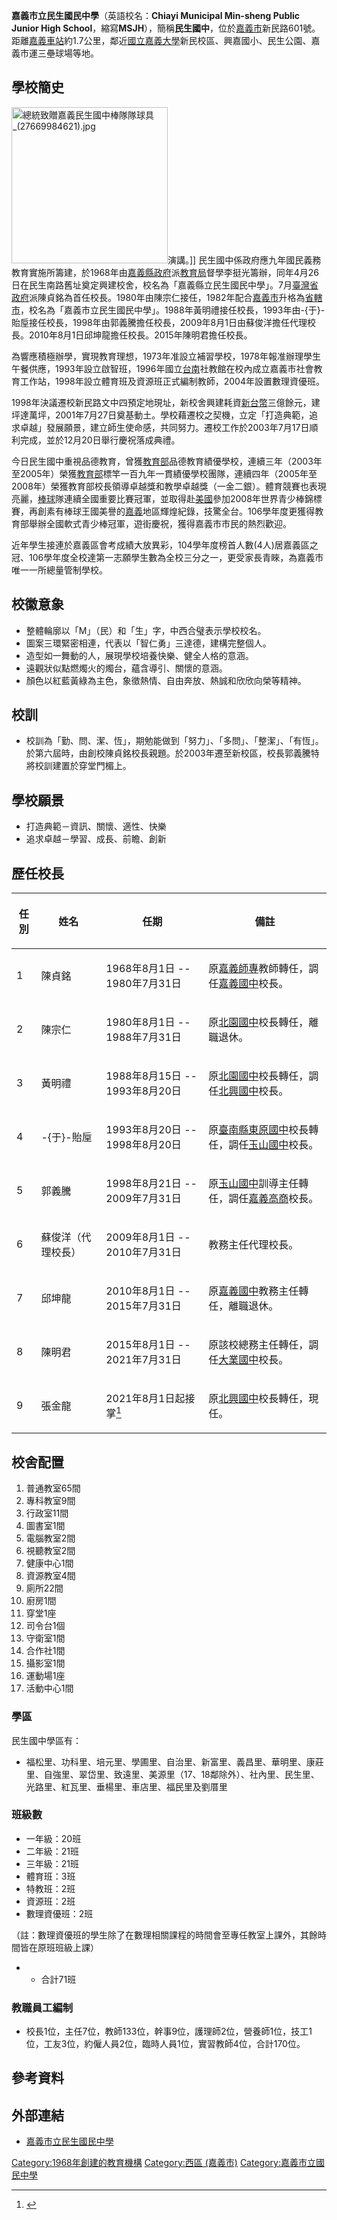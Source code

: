 {{coord|23|27|53.5|N|120|26|24|E|display=title}}
{{Copyedit|time=2009-10-03T23:35:58+00:00}}
{{Infobox_School
|name           =嘉義市立民生國民中學
|other_name     = [[英语|English]]：Chiayi Municipal Min-sheng Public Junior High School<br>[[日本語|日本語]]：かぎしりつみんせいこくみんちゅうがく
|image          = 
|motto          =勤、問、潔、恒
|established    =1968年（民國57年）
|type           =
|affiliation    =[[嘉義市政府|嘉義市政府]]
|district       ={{TWN}}[[嘉義市|嘉義市]][[西區_(嘉義市)|西區]]
|grades         =
|president      =
|principal      = 張金龍
|staff          =
|enrollment     =
|address       ={{TWN}}[[嘉義市|嘉義市]][[西區_(嘉義市)|西區]]新民路601號<br>139, Sec. 1, Shipai Rd.,<br>NO.601 Xin-min Road, Chaiyi City, Taiwan, ROC
|telephone    =（05）285-5331
|website        =http://www.msjh.cy.edu.tw
}}
'''嘉義市立民生國民中學'''（英語校名：'''Chiayi Municipal Min-sheng Public Junior High School'''，縮寫'''MSJH'''），簡稱'''民生國中'''，位於[[嘉義市|嘉義市]]新民路601號。距離[[嘉義車站|嘉義車站]]約1.7公里，鄰近[[國立嘉義大學|國立嘉義大學]]新民校區、興嘉國小、民生公園、嘉義市運三壘球場等地。

==學校簡史==
[[File:總統致贈嘉義民生國中棒隊隊球具_(27669984621).jpg|250px]]演講。]]
民生國中係政府應九年國民義務教育實施所籌建，於1968年由[[嘉義縣政府|嘉義縣政府]]派[[教育局|教育局]]督學李挺光籌辦，同年4月26日在民生南路舊址奠定興建校舍，校名為「嘉義縣立民生國民中學」。7月[[臺灣省政府|臺灣省政府]]派陳貞銘為首任校長。1980年由陳宗仁接任，1982年配合[[嘉義市|嘉義市]]升格為[[省轄市|省轄市]]，校名為「嘉義市立民生國民中學」。1988年黃明禮接任校長，1993年由-{于}-貽垕接任校長，1998年由郭義騰擔任校長，2009年8月1日由蘇俊洋擔任代理校長。2010年8月1日邱坤龍擔任校長。2015年陳明君擔任校長。

為響應積極辦學，實現教育理想，1973年准設立補習學校，1978年報准辦理學生午餐供應，1993年設立啟智班，1996年國立[[台南|台南]]社教館在校內成立嘉義市社會教育工作站，1998年設立體育班及資源班正式編制教師，2004年設置數理資優班。

1998年決議遷校新民路文中四預定地現址，新校舍興建耗資[[新台幣|新台幣]]三億餘元，建坪達萬坪，2001年7月27日奠基動土。學校藉遷校之契機，立定「打造典範，追求卓越」發展願景，建立師生使命感，共同努力。遷校工作於2003年7月17日順利完成，並於12月20日舉行慶祝落成典禮。

今日民生國中重視品德教育，曾獲[[中華民國教育部|教育部]]品德教育績優學校，連續三年（2003年至2005年）榮獲[[中華民國教育部|教育部]]標竿一百九年一貫績優學校團隊，連續四年（2005年至2008年）榮獲教育部校長領導卓越獎和教學卓越獎（一金二銀）。體育競賽也表現亮麗，[[棒球|棒球]]隊連續全國重要比賽冠軍，並取得赴[[美國|美國]]參加2008年世界青少棒錦標賽，再創素有棒球王國美譽的[[嘉義|嘉義]]地區輝煌紀錄，技驚全台。106學年度更獲得教育部舉辦全國軟式青少棒冠軍，遊街慶祝，獲得嘉義市市民的熱烈歡迎。

近年學生接連於嘉義區會考成績大放異彩，104學年度榜首人數(4人)居嘉義區之冠、106學年度全校達第一志願學生數為全校三分之一，更受家長青睞，為嘉義市唯一一所總量管制學校。

==校徽意象==
*整體輪廓以「M」（民）和「生」字，中西合璧表示學校校名。
*圖案三環緊密相連，代表以「智仁勇」三達德，建構完整個人。
*造型如一舞動的人，展現學校培養快樂、健全人格的意涵。
*遠觀狀似點燃燭火的燭台，蘊含導引、關懷的意涵。
*顏色以紅藍黃綠為主色，象徵熱情、自由奔放、熱誠和欣欣向榮等精神。

==校訓==
*校訓為「勤、問、潔、恆」，期勉能做到「努力」、「多問」、「整潔」、「有恆」。於第六屆時，由創校陳貞銘校長親題。於2003年遷至新校區，校長郭義騰特將校訓建置於穿堂門楣上。

==學校願景==
*打造典範－資訊、關懷、適性、快樂
*追求卓越－學習、成長、前瞻、創新

==歷任校長==
{| class="wikitable" border="1" cellspacing="0" cellpadding="5" align="light"
!任別
!姓名
!任期
!備註
|-
| 1
| 陳貞銘
|1968年8月1日 -- 1980年7月31日
|原[[國立嘉義大學|嘉義師專]]教師轉任，調任[[嘉義市立嘉義國民中學|嘉義國中]]校長。
|-
| 2
| 陳宗仁
|1980年8月1日 -- 1988年7月31日
|原[[嘉義市立北園國民中學|北園國中]]校長轉任，離職退休。
|-
| 3
| 黃明禮
|1988年8月15日 -- 1993年8月20日
|原[[嘉義市立北園國民中學|北園國中]]校長轉任，調任[[嘉義市立北興國民中學|北興國中]]校長。
|-
| 4
| -{于}-貽垕
|1993年8月20日 -- 1998年8月20日
|原[[臺南市立東原國民中學|臺南縣東原國中]]校長轉任，調任[[嘉義市立玉山國民中學|玉山國中]]校長。
|-
| 5
| 郭義騰
|1998年8月21日 -- 2009年7月31日
|原[[嘉義市立玉山國民中學|玉山國中]]訓導主任轉任，調任[[國立嘉義高級商業職業學校|嘉義高商]]校長。
|-
| 6
| 蘇俊洋（代理校長）
|2009年8月1日 -- 2010年7月31日
|教務主任代理校長。
|-
| 7
| 邱坤龍
|2010年8月1日 -- 2015年7月31日
|原[[嘉義市立嘉義國民中學|嘉義國中]]教務主任轉任，離職退休。
|-
| 8
| 陳明君
|2015年8月1日 -- 2021年7月31日
|原該校總務主任轉任，調任[[嘉義市立大業國民中學|大業國中]]校長。
|-
| 9
| 張金龍
|2021年8月1日起接掌<ref name="張金龍校長">{{cite web |language=zh-tw |publisher=嘉義市政府 |location=嘉義市 |title=嘉義市110學年度公立國民中小學第四次校長遴選結果揭曉 |url=https://www.chiayi.gov.tw/News_Content.aspx?n=455&s=615977 |author= |date= |accessdate=2021-07-09 |archiveurl=https://web.archive.org/web/20190823124608/https://www.chiayi.gov.tw/News_Content.aspx?n=455&s=615977 |archivedate=2019-08-23 |deadurl=no }}</ref>
|原[[嘉義市立北興國民中學|北興國中]]校長轉任，現任。
|}

==校舍配置==
#普通教室65間
#專科教室9間
#行政室11間
#圖書室1間
#電腦教室2間
#視聽教室2間
#健康中心1間
#資源教室4間
#廁所22間
#廚房1間
#穿堂1座
#司令台1個
#守衛室1間
#合作社1間
#攝影室1間
#運動場1座
#活動中心1間

===學區===
民生國中學區有：
*福松里、功科里、培元里、學圃里、自治里、新富里、義昌里、華明里、康莊里、自強里、翠岱里、致遠里、美源里（17、18鄰除外）、社內里、民生里、光路里、紅瓦里、垂楊里、車店里、福民里及劉厝里

===班級數===
*一年級：20班
*二年級：21班
*三年級：21班
*體育班：3班
*特教班：2班
*資源班：2班
*數理資優班：2班
（註：數理資優班的學生除了在數理相關課程的時間會至專任教室上課外，其餘時間皆在原班班級上課）
**合計71班

===教職員工編制===
*校長1位，主任7位，教師133位，幹事9位，護理師2位，營養師1位，技工1位，工友3位，約僱人員2位，臨時人員1位，實習教師4位，合計170位。

==參考資料==
<div class="references-small">
{{reflist|2|refs=<!--
請依來源形式編排，方便後來編者copy Cite模板 --><!--
論文 -->

}}
</div>

==外部連結==
*[http://www.msjh.cy.edu.tw/ 嘉義市立民生國民中學]{{Wayback|url=http://www.msjh.cy.edu.tw/ |date=20191002195026 }}

{{嘉義市各級學校}}

[[Category:1968年創建的教育機構|Category:1968年創建的教育機構]]
[[Category:西區_(嘉義市)|Category:西區 (嘉義市)]]
[[Category:嘉義市立國民中學|Category:嘉義市立國民中學]]